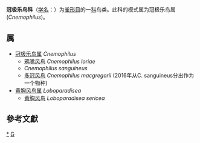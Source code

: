 {{Automatic taxobox
| taxon = Cnemophilidae
| authority = Mayr, 1862
| image = Cnemophilus macgregorii by Bowdler Sharpe.jpg
| image_caption = Cnemophilus macgregorii
}}
'''冠极乐鸟科'''（[[学名|学名]]：{{lang|la|''Cnemophilidae''}}）为[[雀形目|雀形目]]的一[[科|科]]鸟类。此科的模式属为冠极乐鸟属(''Cnemophilus'')。

==属==
* [[冠极乐鸟属|冠极乐鸟属]] ''Cnemophilus''
** [[鸦嘴风鸟|鸦嘴风鸟]] ''Cnemophilus loriae''
** ''Cnemophilus sanguineus''
** [[多冠风鸟|多冠风鸟]] ''Cnemophilus macgregorii'' (2016年从C. sanguineus分出作为一个物种)
* [[黄胸风鸟属|黄胸风鸟属]] ''Loboparadisea''
** [[黄胸风鸟|黄胸风鸟]] ''Loboparadisea sericea''

==參考文獻==
{{reflist}}

{{taxonbar}}

[[Category:_冠极乐鸟科|*]]
[[Category:1862年描述的分类群|G]]